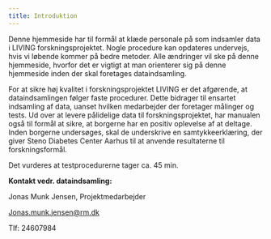---
title: Introduktion
---

Denne hjemmeside har til formål at klæde personale på som indsamler data i LIVING forskningsprojektet. Nogle procedure kan opdateres undervejs, hvis vi løbende kommer på bedre metoder. Alle ændringer vil ske på denne hjemmeside, hvorfor det er vigtigt at man orienterer sig på denne hjemmeside inden der skal foretages dataindsamling.

For at sikre høj kvalitet i forskningsprojektet LIVING er det afgørende, at dataindsamlingen følger faste procedurer. Dette bidrager til ensartet indsamling af data, uanset hvilken medarbejder der foretager målinger og tests. Ud over at levere pålidelige data til forskningsprojektet, har manualen også til formål at sikre, at borgerne har en positiv oplevelse af at deltage. Inden borgerne undersøges, skal de underskrive en samtykkeerklæring, der giver Steno Diabetes Center Aarhus til at anvende resultaterne til forskningsformål.

Det vurderes at testprocedurerne tager ca. 45 min.

**Kontakt vedr. dataindsamling:**

Jonas Munk Jensen, Projektmedarbejder

[Jonas.munk.jensen\@rm.dk](mailto:Jonas.munk.jensen@rm.dk){.email}

Tlf: 24607984
